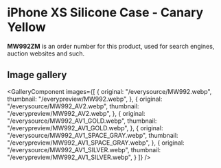 
# iPhone XS Silicone Case - Canary Yellow

<Callout type='info' emoji='👉🏻'>**MW992ZM** is an order number for this product, used for search engines, auction websites and such.</Callout>

## Image gallery

<GalleryComponent
    images={[
      {
        original: "/everysource/MW992.webp",
        thumbnail: "/everypreview/MW992.webp",
      },
      {
        original: "/everysource/MW992_AV2.webp",
        thumbnail: "/everypreview/MW992_AV2.webp",
      },
      {
        original: "/everysource/MW992_AV1_GOLD.webp",
        thumbnail: "/everypreview/MW992_AV1_GOLD.webp",
      },
      {
        original: "/everysource/MW992_AV1_SPACE_GRAY.webp",
        thumbnail: "/everypreview/MW992_AV1_SPACE_GRAY.webp",
      },
      {
        original: "/everysource/MW992_AV1_SILVER.webp",
        thumbnail: "/everypreview/MW992_AV1_SILVER.webp",
      }
    ]}
  />
